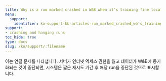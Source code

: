 ```yaml
---
title: Why is a run marked crashed in W&B when it’s training fine locally?
menu:
  support:
    identifier: ko-support-kb-articles-run_marked_crashed_wb’s_training_fine_locally
support:
- crashing and hanging runs
toc_hide: true
type: docs
slug: /ko/support/:filename
---
```


이는 연결 문제를 나타냅니다. 서버가 인터넷 엑세스 권한을 잃고 데이터가 W&B에 동기화되는 것이 중단되면, 시스템은 짧은 재시도 기간 후 해당 run을 중단된 것으로 표시합니다.
